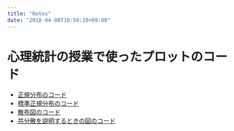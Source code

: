 ```yaml
---
title: "Notes"
date: "2018-04-08T10:50:20+09:00"
---
```


# 心理統計の授業で使ったプロットのコード

+ [正規分布のコード](/2018/06/26/2018-06-26a/)
+ [標準正規分布のコード](/2018/06/26/2018-06-26b/)
+ [散布図のコード](/2018/06/26/2018-06-26c/)
+ [共分散を説明するときの図のコード](/2018/06/26/2018-06-26d/)